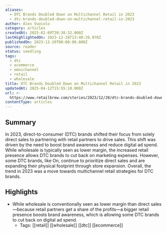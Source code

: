 ```yaml
---
aliases:
  - DTC Brands Doubled Down on Multichannel Retail in 2023
  - dtc-brands-doubled-down-on-multichannel-retail-in-2023
author: Alex Vuocolo
category: articles
createdAt: 2025-02-09T20:38:32.000Z
lastHighlightedOn: 2023-12-28T13:40:26.970Z
publishedOn: 2023-12-20T00:00:00.000Z
source: reader
status: seedling
tags:
  - dtc
  - ecommerce
  - omnichannel
  - retail
  - wholesale
title: DTC Brands Doubled Down on Multichannel Retail in 2023
updatedAt: 2025-04-12T15:55:18.000Z
url: >-
  https://www.retailbrew.com/stories/2023/12/20/dtc-brands-doubled-down-on-multichannel-retail-in-2023
contentType: articles
---
```

## Summary

In 2023, direct-to-consumer (DTC) brands shifted their focus from solely direct sales to partnering with retail partners to drive sales. This shift was driven by the need to boost brand awareness and reduce digital ad spend. While wholesale is typically seen as lower margin, the increased retail presence allows DTC brands to cut back on marketing expenses. However, some DTC brands, like On, continue to prioritize direct sales and are expanding their physical footprint through store expansion. Overall, the trend in 2023 was a move towards multichannel retail strategies for DTC brands.

## Highlights

- While wholesale is conventionally seen as lower margin than direct sales—because retail partners get a share of the profits—a bigger retail presence boosts brand awareness, which is allowing some DTC brands to cut back on digital ad spend.
    - Tags: [[retail]] [[wholesale]] [[dtc]] [[ecommerce]]
